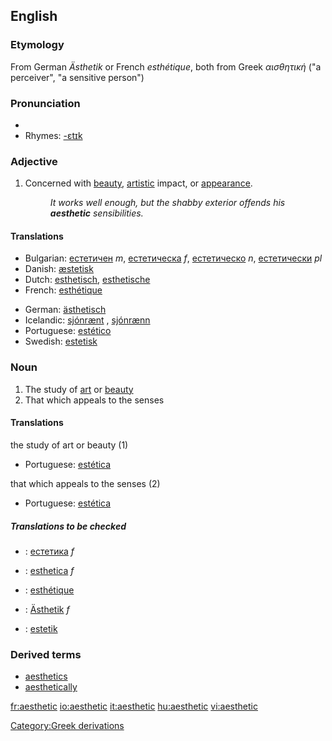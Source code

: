==English==
===Etymology===
From German ''Ästhetik'' or French ''esthétique'', both from Greek ''αισθητική'' ("a perceiver", "a sensitive person")

===Pronunciation===
*{{audio|en-us-aesthetic.ogg|Audio (US)}}
*Rhymes: [[Rhymes:English:-ɛtɪk|-ɛtɪk]]

===Adjective===
{{en-adj-more}}

#Concerned with [[beauty]], [[artistic]] impact, or [[appearance]].
#:''It works well enough, but the shabby exterior offends his '''aesthetic''' sensibilities.''

====Translations====
{{top}}
*Bulgarian: [[естетичен]] ''m'', [[естетическа]] ''f'', [[естетическо]] ''n'', [[естетически]] ''pl''
*Danish: [[æstetisk]]
*Dutch: [[esthetisch]], [[esthetische]]
*French: [[esthétique]]
{{mid}}
*German: [[ästhetisch]]
*Icelandic: [[sjónrænt]] {{n}}, [[sjónrænn]] {{m}} 
*Portuguese: [[estético]]
*Swedish: [[estetisk]]
{{bottom}}

===Noun===
{{en-noun}}

#The study of [[art]] or [[beauty]]
#That which appeals to the senses

====Translations====
;the study of art or beauty (1)
{{top}}
{{mid}}
*Portuguese: [[estética]] {{f}}
{{bottom}}

;that which appeals to the senses (2)
{{top}}
{{mid}}
*Portuguese: [[estética]] {{f}}
{{bottom}}

=====Translations to be checked=====
{{checktrans}}
{{top}}
*{{ttbc|Bulgarian}}: [[естетика]] ''f''
*{{ttbc|Dutch}}: [[esthetica]] ''f''
*{{ttbc|French}}: [[esthétique]]
{{mid}}
*{{ttbc|German}}: [[Ästhetik]] ''f''
*{{ttbc|Swedish}}: [[estetik]]
{{bottom}}

===Derived terms===
*[[aesthetics]]
*[[aesthetically]]

[[Category:Greek derivations]]

[[fr:aesthetic]]
[[io:aesthetic]]
[[it:aesthetic]]
[[hu:aesthetic]]
[[vi:aesthetic]]